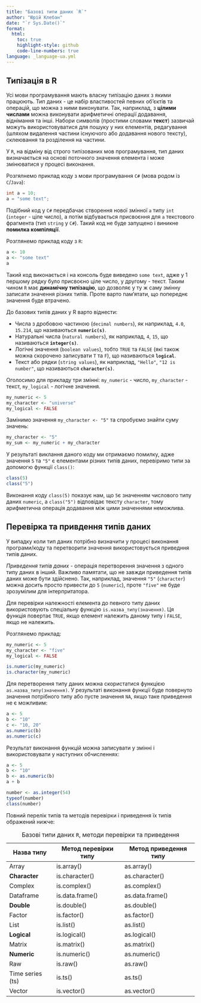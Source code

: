 ```yaml
---
title: "Базові типи даних `R`"
author: "Юрій Клебан"
date: "`r Sys.Date()`"
format:
  html:
    toc: true
    highlight-style: github
    code-line-numbers: true   
language: _language-ua.yml 
---
```



## Типізація в R 

Усі мови програмування мають власну типізацію даних з якими працюють. Тип даних - це набір властивостей певних об'єктів та операцій, що можна з ними виконувати. Так, наприклад, з **цілими числами** можна виконувати арифметичні операції додавання, віднімання та інші. Набори символів (простими словами **текст**) зазвичай можуть використовуватися для пошуку у них елементів, редагування (шляхом видалення частини існуючого або додавання нового тексту), склеювання та розділення на частини.

У `R`, на відміну від строго типізованих мов програмування, тип даних визначається на основі поточного значення елемента і може змінюватися у процесі виконання.

Розгялнемо приклад коду з мови програмування `C#` (мова родом із `C`/`Java`):

```csharp
int a = 10;
a = "some text";
```

Подібний код у `C#` передбачає створення нової змінної `a` типу `int` (`integer` - ціле число), а потім відбувається присвоєння для `a` текстового фрагмента (тип `string` у `С#`). Такий код не буде запущено і виникне <span class="text-danger">**помилка компіляції**</span>.

Розглянемо приклад коду з `R`:

```r
a <- 10
a <- "some text"
a
```

Такий код виконається і на консоль буде виведено `some text`, адже у 1 першому рядку було присвоєно ціле число, у другому - текст. Таким чином `R` має **динамічну типізацію**, що дозволяє у ту ж саму змінну записати значення різних типів. Проте варто пам'ятати, що попереднє значення буде втрачено.

До базових типів даних у R варто віднести:

* Числа з дробовою частиною (`decimal numbers`), як наприклад, `4.0`, `15.214`, що називаються **`numeric(s)`**.
* Натуральні числа (`natural numbers`), як наприклад, `4`, `15`, що називаються **`integer(s)`**.
* Логічні значення (`boolean values`), тобто `TRUE` та `FALSE` (які також можна скорочено записувати `T` та `F`), що називаються **`logical`**.
* Текст або рядки (`string values`), як наприклад, `"Hello"`, `"12 is number"`, що називаються **`character(s)`**.

Оголосимо для прикладу три змінні: `my_numeric` - число, `my_character` - текст, `my_logical` - логічне значення.

```r
my_numeric <- 5
my_character <- "universe"
my_logical <- FALSE
```

Замінимо значення `my_character <- "5"` та спробуємо знайти суму значень:

```r
my_character <- "5"
my_sum <- my_numeric + my_character
```

У результаті виклання даного коду ми отримаємо помилку, адже значення `5` та `"5"` є елементами різних типів даних, перевіримо типи за допомогю функції `class()`:

```r
class(5)
class("5")
```

Виконання коду `class(5)` показує нам, що `5`є значенням числового типу даних `numeric`, а `class("5")` відповідає тексту `character`, тому арифметична операція додавання між цими значеннями неможлива.

## Перевірка та привдення типів даних 

У випадку коли тип даних потрібно визначити у процесі виконання програми/коду та перетворити значення використовується приведння типів даних.

*Приведення типів даних* - операція перетворення значення з одного типу даних в інший. Важливо памятати, що не завжди приведення типів даних може бути здійснено. Так, наприклад, значення `"5"` (`character`) можна досить просто привести до `5` (`numeric`), проте `"five"` не буде зрозумілим для інтерпритатора.

Для перевірки належності елемента до певного типу даних використовують спеціальну функцію `is.назва_типу(значення)`. Ця функція повертає `TRUE`, якщо елемент належить даному типу і `FALSE`, якщо не належить.

Розглянемо приклад:

```r
my_numeric <- 5
my_character <- "five"
my_logical <- FALSE

is.numeric(my_numeric)
is.character(my_numeric)
```

Для перетворення типу даних можна скористатися функцією `as.назва_типу(значення)`. У результаті виконання функції буде повернуто значення потрібного типу або пусте значення `NA`, якщо таке приведення не є можливим:

```r
a <- 5
b <- "10"
c <- "10, 20"
as.numeric(b)
as.numeric(c)
```

Результат виконання функцій можна записувати у змінні і використовувати у наступних обчисленнях:

```r
a <- 5
b <- "10"
b <- as.numeric(b)
a + b
```

```r
number <- as.integer(54)
typeof(number)
class(number)
```

Повний перелік типів та методів перевірки і приведення їх типів ображений нижче:

| Назва типу | Метод перевірки типу | Метод приведення типу |
|---------|---------|--------|
|Array|is.array()|as.array()|
|**Character**|is.character()|as.character()|
|Complex |is.complex() |as.complex()|
|Dataframe |is.data.frame() |as.data.frame()|
|**Double** |is.double() |as.double()|
|Factor |is.factor() |as.factor()|
|List |is.list()| as.list()|
|**Logical** |is.logical() |as.logical()|
|Matrix |is.matrix() |as.matrix()|
|**Numeric** |is.numeric() |as.numeric()|
|Raw| is.raw()| as.raw()|
|Time series (ts)| is.ts()| as.ts()|
|Vector| is.vector() |as.vector()|

:Базові типи даних `R`, методи перевірки та приведення

